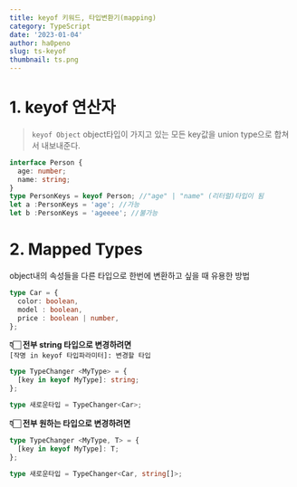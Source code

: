 ```yaml
---
title: keyof 키워드, 타입변환기(mapping)
category: TypeScript
date: '2023-01-04'
author: ha0peno
slug: ts-keyof
thumbnail: ts.png
---
```


# 1. keyof 연산자
> `keyof Object` object타입이 가지고 있는 모든 key값을 union type으로 합쳐서 내보내준다.

```ts
interface Person {
  age: number;
  name: string;
}
type PersonKeys = keyof Person; //"age" | "name" (리터럴)타입이 됨
let a :PersonKeys = 'age'; //가능
let b :PersonKeys = 'ageeee'; //불가능
```


# 2. Mapped Types
object내의 속성들을 다른 타입으로 한번에 변환하고 싶을 때 유용한 방법
```ts
type Car = {
  color: boolean,
  model : boolean,
  price : boolean | number,
}; 
```
**👇🏻 전부 string 타입으로 변경하려면** <br/>
`[작명 in keyof 타입파라미터]: 변경할 타입`
```ts
type TypeChanger <MyType> = {
  [key in keyof MyType]: string;
};

type 새로운타입 = TypeChanger<Car>;
```
**👇🏻 전부 원하는 타입으로 변경하려면**
```ts
type TypeChanger <MyType, T> = {
  [key in keyof MyType]: T;
};

type 새로운타입 = TypeChanger<Car, string[]>;
```
